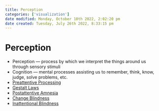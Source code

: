 ```yaml
---
title: Perception
categories: ['visualization']
date modified: Monday, October 10th 2022, 2:02:20 pm
date created: Tuesday, July 26th 2022, 8:33:15 pm
---
```


# Perception
- Perception — process by which we interpret the things around us through sensory stimuli
- Cognition — mental processes assisting us to remember, think, know, judge, solve problems, etc.
- [Preattentive Processing](Preattentive%20Processing.qmd)
- [Gestalt Laws](Gestalt%20Laws.qmd)
- [Postattentive Amnesia](Postattentive%20Amnesia.qmd)
- [Change Blindness](Change%20Blindness.qmd)
- [Inattentional Blindness](Inattentional%20Blindness.qmd)



